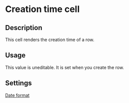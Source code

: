 # Creation time cell

## Description

This cell renders the creation time of a row.

## Usage

This value is uneditable. It is set when you create the row.

## Settings

[Date format](../../../features/columns/column-settings#linking-dashboard-files#date-format)
